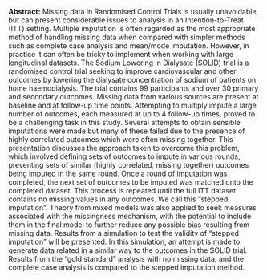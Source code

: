 <span>**Abstract:**</span> Missing data in Randomised Control Trials is usually
unavoidable, but can present considerable issues to analysis in an
Intention-to-Treat (ITT) setting. Multiple imputation is often regarded
as the most appropriate method of handling missing data when compared
with simpler methods such as complete case analysis and mean/mode
imputation. However, in practice it can often be tricky to implement
when working with large longitudinal datasets. The Sodium Lowering in
Dialysate (SOLID) trial is a randomised control trial seeking to improve
cardiovascular and other outcomes by lowering the dialysate
concentration of sodium of patients on home haemodialysis. The trial
contains 99 participants and over 30 primary and secondary outcomes.
Missing data from various sources are present at baseline and at
follow-up time points. Attempting to multiply impute a large number of
outcomes, each measured at up to 4 follow-up times, proved to be a
challenging task in this study. Several attempts to obtain sensible
imputations were made but many of these failed due to the presence of
highly correlated outcomes which were often missing together. This
presentation discusses the approach taken to overcome this problem,
which involved defining sets of outcomes to impute in various rounds,
preventing sets of similar (highly correlated, missing together)
outcomes being imputed in the same round. Once a round of imputation was
completed, the next set of outcomes to be imputed was matched onto the
completed dataset. This process is repeated until the full ITT dataset
contains no missing values in any outcomes. We call this “stepped
imputation”. Theory from mixed models was also applied to seek measures
associated with the missingness mechanism, with the potential to include
them in the final model to further reduce any possible bias resulting
from missing data. Results from a simulation to test the validity of
“stepped imputation” will be presented. In this simulation, an attempt
is made to generate data related in a similar way to the outcomes in the
SOLID trial. Results from the “gold standard” analysis with no missing
data, and the complete case analysis is compared to the stepped
imputation method.
